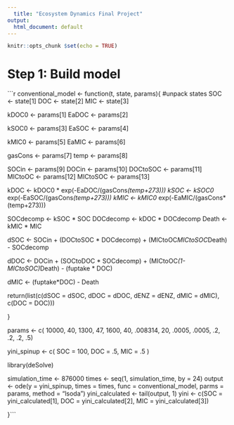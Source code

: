 ```yaml
---
  title: "Ecosystem Dynamics Final Project"
output:
  html_document: default
---
```

  
```r
knitr::opts_chunk $set(echo = TRUE)
```

# Step 1: Build model
```r
conventional_model <- function(t, state, params){
  #unpack states
  SOC <- state[1]
  DOC <- state[2]
  MIC <- state[3]
  
  
  kDOC0 <- params[1]
  EaDOC <- params[2]
  
  kSOC0 <- params[3]
  EaSOC <- params[4]
  
  kMIC0 <- params[5] 
  EaMIC <- params[6]
  
  gasCons <- params[7]
  temp <- params[8]
  
  SOCin <- params[9]
  DOCin <- params[10]
  DOCtoSOC <- params[11]
  MICtoOC <- params[12]
  MICtoSOC <- params[13]
  
  
  kDOC <- kDOC0 * exp(-EaDOC/(gasCons*(temp+273)))
  kSOC <- kSOC0 * exp(-EaSOC/(gasCons*(temp+273)))
  kMIC <- kMIC0 * exp(-EaMIC/(gasCons*(temp+273)))
  
  SOCdecomp <- kSOC * SOC
  DOCdecomp <- kDOC * DOCdecomp
  Death <- kMIC * MIC
  
  dSOC <- SOCin + (DOCtoSOC * DOCdecomp) +     (MICtoOC*MICtoSOC*Death) - SOCdecomp
  
  dDOC <- DOCin + (SOCtoDOC * SOCdecomp) + (MICtoOC*(1-MICtoSOC)*Death) - (fuptake * DOC)
  
  dMIC <- (fuptake*DOC) - Death
  
  return(list(c(dSOC = dSOC,
                dDOC = dDOC,
                dENZ = dENZ,
                dMIC = dMIC),
              c(DOC = DOC)))
  
  
}

  
params <- c(
  10000,
  40,
  1300,
  47,
  1600,
  40,
  .008314,
  20,
  .0005,
  .0005,
  .2,
  .2,
  .2,
  .5)

yini_spinup <- c(
  SOC = 100,
  DOC = .5,
  MIC = .5
)

library(deSolve)

simulation_time <- 876000
times <- seq(1, simulation_time, by = 24)
output <- ode(y = yini_spinup, times = times, func = conventional_model, parms = params, method = "lsoda")
yini_calculated <- tail(output, 1)
yini <- c(SOC = yini_calculated[1], DOC = yini_calculated[2], MIC = yini_calculated[3])

}```


